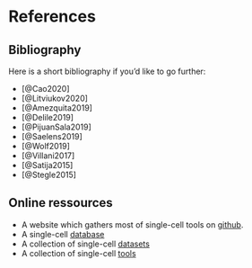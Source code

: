 # References

## Bibliography

Here is a short bibliography if you'd like to go further:

* [@Cao2020]
* [@Litviukov2020]
* [@Amezquita2019]
* [@Delile2019]
* [@PijuanSala2019]
* [@Saelens2019]
* [@Wolf2019]
* [@Villani2017]
* [@Satija2015]
* [@Stegle2015]

## Online ressources

* A website which gathers most of single-cell tools on [github](https://github.com/seandavi/awesome-single-cell).
* A single-cell [database](https://panglaodb.se/)
* A collection of single-cell [datasets](https://bioinfo.uth.edu/scrnaseqdb/)
* A collection of single-cell [tools](https://www.scrna-tools.org/)


